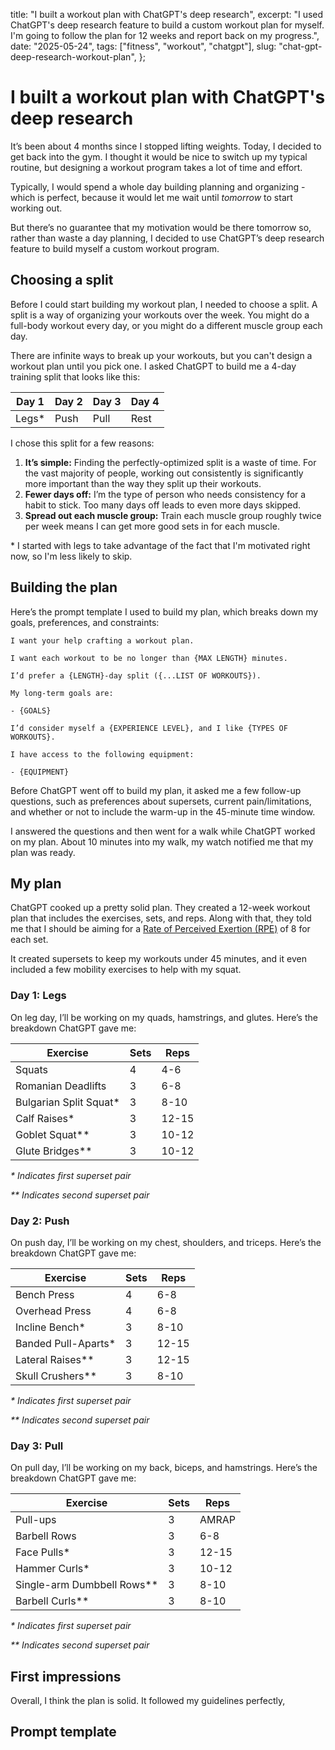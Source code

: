   title: "I built a workout plan with ChatGPT's deep research",
  excerpt:
    "I used ChatGPT's deep research feature to build a custom workout plan for myself. I'm going to follow the plan for 12 weeks and report back on my progress.",
  date: "2025-05-24",
  tags: ["fitness", "workout", "chatgpt"],
  slug: "chat-gpt-deep-research-workout-plan",
};

# I built a workout plan with ChatGPT's deep research

It’s been about 4 months since I stopped lifting weights. Today, I decided to get back into the gym. I thought it would be nice to switch up my typical routine, but designing a workout program takes a lot of time and effort.

Typically, I would spend a whole day building planning and organizing - which is perfect, because it would let me wait until _tomorrow_ to start working out. 

But there’s no guarantee that my motivation would be there tomorrow so, rather than waste a day planning, I decided to use ChatGPT’s deep research feature to build myself a custom workout program.

## Choosing a split

Before I could start building my workout plan, I needed to choose a split. A split is a way of organizing your workouts over the week. You might do a full-body workout every day, or you might do a different muscle group each day.

There are infinite ways to break up your workouts, but you can't design a workout plan until you pick one. I asked ChatGPT to build me a 4-day training split that looks like this:

| Day 1  | Day 2 | Day 3 | Day 4 |
| ------ | ----- | ----- | ----- |
| Legs\* | Push  | Pull  | Rest  |

I chose this split for a few reasons:

1. **It’s simple:** Finding the perfectly-optimized split is a waste of time. For the vast majority of people, working out consistently is significantly more important than the way they split up their workouts.
2. **Fewer days off:** I’m the type of person who needs consistency for a habit to stick. Too many days off leads to even more days skipped.
3. **Spread out each muscle group:** Train each muscle group roughly twice per week means I can get more good sets in for each muscle.

\* I started with legs to take advantage of the fact that I'm motivated right now, so I'm less likely to skip.

## Building the plan

Here’s the prompt template I used to build my plan, which breaks down my goals, preferences, and constraints:

```plaintext
I want your help crafting a workout plan.

I want each workout to be no longer than {MAX LENGTH} minutes.

I’d prefer a {LENGTH}-day split ({...LIST OF WORKOUTS}).

My long-term goals are:

- {GOALS}

I’d consider myself a {EXPERIENCE LEVEL}, and I like {TYPES OF WORKOUTS}.

I have access to the following equipment:

- {EQUIPMENT}
```

Before ChatGPT went off to build my plan, it asked me a few follow-up questions, such as preferences about supersets, current pain/limitations, and whether or not to include the warm-up in the 45-minute time window.

I answered the questions and then went for a walk while ChatGPT worked on my plan. About 10 minutes into my walk, my watch notified me that my plan was ready.

## My plan

ChatGPT cooked up a pretty solid plan. They created a 12-week workout plan that includes the exercises, sets, and reps. Along with that, they told me that I should be aiming for a [Rate of Perceived Exertion (RPE)](/notes/rate-of-perceived-exertion) of 8 for each set.

It created supersets to keep my workouts under 45 minutes, and it even included a few mobility exercises to help with my squat.

### Day 1: Legs

On leg day, I’ll be working on my quads, hamstrings, and glutes. Here’s the breakdown ChatGPT gave me:

| Exercise                | Sets | Reps  |
| ----------------------- | ---- | ----- |
| Squats                  | 4    | 4-6   |
| Romanian Deadlifts      | 3    | 6-8   |
| Bulgarian Split Squat\* | 3    | 8-10  |
| Calf Raises\*           | 3    | 12-15 |
| Goblet Squat\*\*        | 3    | 10-12 |
| Glute Bridges\*\*       | 3    | 10-12 |

_\* Indicates first superset pair_

_\*\* Indicates second superset pair_

### Day 2: Push

On push day, I’ll be working on my chest, shoulders, and triceps. Here’s the breakdown ChatGPT gave me:

| Exercise             | Sets | Reps  |
| -------------------- | ---- | ----- |
| Bench Press          | 4    | 6-8   |
| Overhead Press       | 4    | 6-8   |
| Incline Bench\*      | 3    | 8-10  |
| Banded Pull-Aparts\* | 3    | 12-15 |
| Lateral Raises\*\*   | 3    | 12-15 |
| Skull Crushers\*\*   | 3    | 8-10  |

_\* Indicates first superset pair_

_\*\* Indicates second superset pair_

### Day 3: Pull

On pull day, I’ll be working on my back, biceps, and hamstrings. Here’s the breakdown ChatGPT gave me:

| Exercise                     | Sets | Reps  |
| ---------------------------- | ---- | ----- |
| Pull-ups                     | 3    | AMRAP |
| Barbell Rows                 | 3    | 6-8   |
| Face Pulls\*                 | 3    | 12-15 |
| Hammer Curls\*               | 3    | 10-12 |
| Single-arm Dumbbell Rows\*\* | 3    | 8-10  |
| Barbell Curls\*\*            | 3    | 8-10  |

_\* Indicates first superset pair_

_\*\* Indicates second superset pair_

## First impressions

Overall, I think the plan is solid. It followed my guidelines perfectly,

## Prompt template

<a href="#prompt-template" id="prompt-template" />
